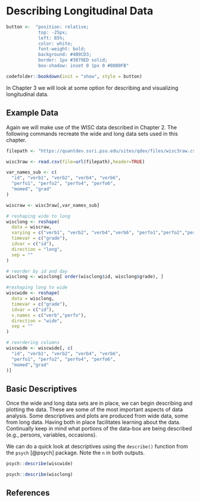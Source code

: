 # Describing Longitudinal Data {#chapter-3}

```r
button <-  "position: relative; 
            top: -25px; 
            left: 85%;   
            color: white;
            font-weight: bold;
            background: #4B9CD3;
            border: 1px #3079ED solid;
            box-shadow: inset 0 1px 0 #80B0FB"
```

```r
codefolder::bookdown(init = "show", style = button)
```

In Chapter 3 we will look at some option for describing and visualizing longitudinal data. 

## Example Data

Again we will make use of the WISC data described in Chapter 2. The following commands recreate the wide and long data sets used in this chapter.

```r
filepath <- "https://quantdev.ssri.psu.edu/sites/qdev/files/wisc3raw.csv"

wisc3raw <- read.csv(file=url(filepath),header=TRUE)

var_names_sub <- c(
  "id", "verb1", "verb2", "verb4", "verb6",
  "perfo1", "perfo2", "perfo4", "perfo6",
  "momed", "grad"
)

wiscraw <- wisc3raw[,var_names_sub]

# reshaping wide to long
wisclong <- reshape(
  data = wiscraw,
  varying = c("verb1", "verb2", "verb4","verb6", "perfo1","perfo2","perfo4","perfo6"),
  timevar = c("grade"), 
  idvar = c("id"),
  direction = "long", 
  sep = ""
)

# reorder by id and day 
wisclong <- wisclong[ order(wisclong$id, wisclong$grade), ]

#reshaping long to wide
wiscwide <- reshape(
  data = wisclong, 
  timevar = c("grade"), 
  idvar = c("id"),
  v.names = c("verb","perfo"),
  direction = "wide", 
  sep = ""
)

# reordering columns 
wiscwide <- wiscwide[, c(
  "id", "verb1", "verb2", "verb4", "verb6",
  "perfo1", "perfo2", "perfo4", "perfo6",
  "momed","grad" 
)]
```

## Basic Descriptives

Once the wide and long data sets are in place, we can begin describing and plotting the data. These are some of the most important aspects of data analysis. Some descriptives and plots are produced from wide data, some from long data. Having both in place facilitates learning about the data. Continually keep in mind what portions of the data-box are being described (e.g., persons, variables, occasions). 

We can do a quick look at descriptives using the `describe()` function from the `psych` [@psych] package. Note the `n` in both outputs.

```r
psych::describe(wiscwide)
```

```r
psych::describe(wisclong)
```




## References